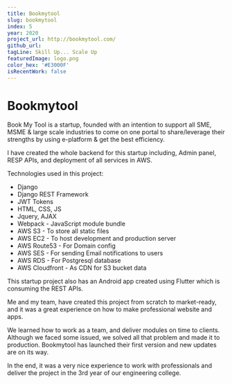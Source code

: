 ```yaml
---
title: Bookmytool
slug: bookmytool
index: 5
year: 2020
project_url: http://bookmytool.com/
github_url:
tagLine: Skill Up... Scale Up
featuredImage: logo.png
color_hex: '#E3000F'
isRecentWork: false
---
```


# Bookmytool

Book My Tool is a startup, founded with an intention to support all SME, MSME & large scale industries to come on one portal to share/leverage their strengths by using e-platform & get the best efficiency.

I have created the whole backend for this startup including, Admin panel, RESP APIs, and deployment of all services in AWS.

Technologies used in this project:

-   Django
-   Django REST Framework
-   JWT Tokens
-   HTML, CSS, JS
-   Jquery, AJAX
-   Webpack - JavaScript module bundle
-   AWS S3 - To store all static files
-   AWS EC2 - To host development and production server
-   AWS Route53 - For Domain config
-   AWS SES - For sending Email notifications to users
-   AWS RDS - For Postgresql database
-   AWS Cloudfront - As CDN for S3 bucket data

This startup project also has an Android app created using Flutter which is consuming the REST APIs.

Me and my team, have created this project from scratch to market-ready, and it was a great experience on how to make professional website and apps.

We learned how to work as a team, and deliver modules on time to clients. Although we faced some issued, we solved all that problem and made it to production. Bookmytool has launched their first version and new updates are on its way.

In the end, it was a very nice experience to work with professionals and deliver the project in the 3rd year of our engineering college.
